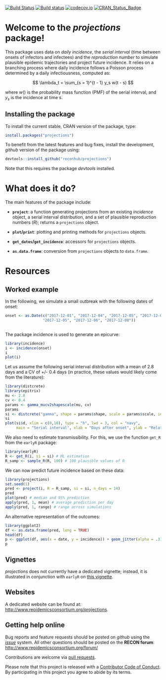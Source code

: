 [![Build Status](https://travis-ci.org/reconhub/projections.svg?branch=master)](https://travis-ci.org/reconhub/projections)
[![Build status](https://ci.appveyor.com/api/projects/status/265h2el4y9popan9/branch/master?svg=true)](https://ci.appveyor.com/project/thibautjombart/projections/branch/master)
[![codecov.io](https://codecov.io/github/reconhub/projections/coverage.svg?branch=master)](https://codecov.io/github/reconhub/projections?branch=master)
[![CRAN_Status_Badge](http://www.r-pkg.org/badges/version/projections)](https://cran.r-project.org/package=projections)



# Welcome to the *projections* package!

This package uses data on *daily incidence*, the *serial interval* (time between
onsets of infectors and infectees) and the *reproduction number* to simulate
plausible epidemic trajectories and project future incidence. It relies on a
branching process where daily incidence follows a Poisson process determined by
a daily infectiousness, computed as:

$$
\lambda_t = \sum_{s = 1}^{t - 1} y_s w(t - s)
$$

where $w()$ is the probability mass function (PMF) of the serial interval, and
$y_s$ is the incidence at time $s$.


## Installing the package

To install the current stable, CRAN version of the package, type:
```r
install.packages("projections")
```

To benefit from the latest features and bug fixes, install the development, *github* version of the package using:
```r
devtools::install_github("reconhub/projections")
```

Note that this requires the package *devtools* installed.


# What does it do?

The main features of the package include:

- **`project`**: a function generating projections from an existing *incidence*
  object, a serial interval distribution, and a set of plausible reproduction
  numbers ($R$); returns a `projections` object.
  
- **`plot`/`print`**: plotting and printing methods for `projections` objects.

- **`get_dates`/`get_incidence`**: accessors for `projections` objects.

- **`as.data.frame`**: conversion from `projections` objects to `data.frame`.


# Resources

## Worked example

In the following, we simulate a small outbreak with the following dates of
onset:
```r
onset <- as.Date(c("2017-12-01", "2017-12-04", "2017-12-05", "2017-12-05",
                 "2017-12-05", "2017-12-06", "2017-12-08"))
                
```

The package incidence is used to generate an epicurve:

```r
library(incidence)
i <- incidence(onset)
i
plot(i)
```

Let us assume the following serial interval distribution with a mean of 2.8 days
and a CV of +/- 0.4 days (in practice, these values would likely come from the literature):

```r
library(distcrete)
library(epitrix)
mu <- 2.8
cv <- 0.4
params <- gamma_mucv2shapescale(mu, cv)
params
si <- distcrete("gamma", shape = params$shape, scale = params$scale, interval = 1, w = 0)
si
plot(si$d, xlim = c(0,10), type = "h", lwd = 3, col = "navy",
     main = "Serial interval", xlab = "Days after onset", ylab = "Relative infectiousness")
```

We also need to estimate transmissibility. For this, we use the function `get_R`
from the `earlyR` package:

```r
library(earlyR)
R <- get_R(i, si = si) # ML estimation
R_samp <- sample_R(R, 100) # 100 plausible values of R
```



We can now predict future incidence based on these data:

```r
library(projections)
set.seed(1)
pred <- project(i, R = R_samp, si = si, n_days = 14)
pred
plot(pred) # median and 95% prediction
apply(pred, 1, mean) # average prediction per day
apply(pred, 1, range) # range across simulations
```

An alternative representation of the outcomes:
```r
library(ggplot2)
df <- as.data.frame(pred, long = TRUE)
head(df)
p <- ggplot(df, aes(x = date, y = incidence)) + geom_jitter(alpha = .3) + geom_smooth()
p
```



## Vignettes

*projections* does not currently have a dedicated vignette; instead, it is illustrated in conjunction with `earlyR` on [this vignette](http://www.repidemicsconsortium.org/earlyR/articles/earlyR.html).


## Websites

A dedicated website can be found at:
[http://www.repidemicsconsortium.org/projections](http://www.repidemicsconsortium.org/projections).






## Getting help online

Bug reports and feature requests should be posted on *github* using the [*issue*](http://github.com/reconhub/projections/issues) system. All other questions should be posted on the **RECON forum**: <br>
[http://www.repidemicsconsortium.org/forum/](http://www.repidemicsconsortium.org/forum/)

Contributions are welcome via [pull requests](https://github.com/reconhub/projections/pulls).

Please note that this project is released with a [Contributor Code of Conduct](CONDUCT.md). By participating in this project you agree to abide by its terms.

